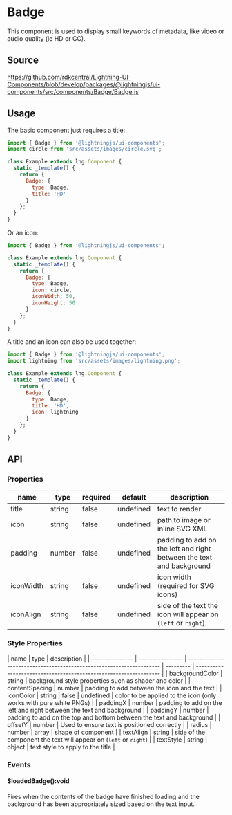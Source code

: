 ﻿<!--
  Copyright 2023 Comcast Cable Communications Management, LLC

  Licensed under the Apache License, Version 2.0 (the "License");
  you may not use this file except in compliance with the License.
  You may obtain a copy of the License at

  http://www.apache.org/licenses/LICENSE-2.0

  Unless required by applicable law or agreed to in writing, software
  distributed under the License is distributed on an "AS IS" BASIS,
  WITHOUT WARRANTIES OR CONDITIONS OF ANY KIND, either express or implied.
  See the License for the specific language governing permissions and
  limitations under the License.

  SPDX-License-Identifier: Apache-2.0
-->


# Badge

This component is used to display small keywords of metadata, like video or audio quality (ie HD or CC).

## Source

https://github.com/rdkcentral/Lightning-UI-Components/blob/develop/packages/@lightningjs/ui-components/src/components/Badge/Badge.js

## Usage

The basic component just requires a title:

```js
import { Badge } from '@lightningjs/ui-components';
import circle from 'src/assets/images/circle.svg';

class Example extends lng.Component {
  static _template() {
    return {
      Badge: {
        type: Badge,
        title: 'HD'
      }
    };
  }
}
```

<Canvas>
  <Story id="metadata-badge--text" />
</Canvas>

Or an icon:

```js
import { Badge } from '@lightningjs/ui-components';

class Example extends lng.Component {
  static _template() {
    return {
      Badge: {
        type: Badge,
        icon: circle,
        iconWidth: 50,
        iconHeight: 50
      }
    };
  }
}
```

<Canvas>
  <Story id="metadata-badge--icon-png" />
</Canvas>

A title and an icon can also be used together:

```js
import { Badge } from '@lightningjs/ui-components';
import lightning from 'src/assets/images/lightning.png';

class Example extends lng.Component {
  static _template() {
    return {
      Badge: {
        type: Badge,
        title: 'HD',
        icon: lightning
      }
    };
  }
}
```

<Canvas>
  <Story id="metadata-badge--text-with-icon" />
</Canvas>

## API

### Properties

| name      | type   | required | default   | description                                                          |
| --------- | ------ | -------- | --------- | -------------------------------------------------------------------- |
| title     | string | false    | undefined | text to render                                                       |
| icon      | string | false    | undefined | path to image or inline SVG XML                                      |
| padding   | number | false    | undefined | padding to add on the left and right between the text and background |
| iconWidth | string | false    | undefined | icon width (required for SVG icons)                                  |
| iconAlign | string | false    | undefined | side of the text the icon will appear on (`left` or `right`)         |

### Style Properties

| name            | type             | description                                                          |
| --------------- | ---------------- | -------------------------------------------------------------------- | --------- | ----------------------------------------------------------------- |
| backgroundColor | string           | background style properties such as shader and color                 |
| contentSpacing  | number           | padding to add between the icon and the text                         |
| iconColor       | string           | false                                                                | undefined | color to be applied to the icon (only works with pure white PNGs) |
| paddingX        | number           | padding to add on the left and right between the text and background |
| paddingY        | number           | padding to add on the top and bottom between the text and background |
| offsetY         | number           | Used to ensure text is positioned correctly                          |
| radius          | number \| array  | shape of component                                                   |
| textAlign       | string           | side of the component the text will appear on (`left` or `right`)    |
| textStyle       | string \| object | text style to apply to the title                                     |

### Events

#### $loadedBadge():void

Fires when the contents of the badge have finished loading and the background has been appropriately sized based on the text input.
